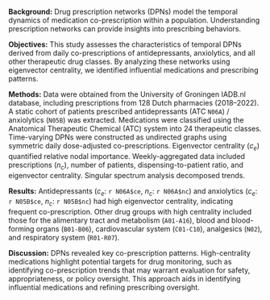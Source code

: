 **Background:**
Drug prescription networks (DPNs) model the temporal dynamics of medication co-prescription within a population. Understanding prescription networks can provide insights into prescribing behaviors.  

**Objectives:**
This study assesses the characteristics of temporal DPNs derived from daily co-prescriptions of antidepressants, anxiolytics, and all other therapeutic drug classes. By analyzing these networks using eigenvector centrality, we identified influential medications and prescribing patterns.  

**Methods:**
Data were obtained from the University of Groningen IADB.nl database, including prescriptions from 128 Dutch pharmacies (2018–2022). A static cohort of patients prescribed antidepressants (ATC `N06A`) / anxiolytics (`N05B`) was extracted. Medications were classified using the Anatomical Therapeutic Chemical (ATC) system into 24 therapeutic classes. Time-varying DPNs were constructed as undirected graphs using symmetric daily dose-adjusted co-prescriptions. Eigenvector centrality ($c_e$) quantified relative nodal importance. Weekly-aggregated data included prescriptions ($n_c$), number of patients, dispensing-to-patient ratio, and eigenvector centrality. Singular spectrum analysis decomposed trends.  

**Results:**
Antidepressants ($c_e$: `r N06A$ce`, $n_c$: `r N06A$nc`) and anxiolytics ($c_e$: `r N05B$ce`, $n_c$: `r N05B$nc`) had high eigenvector centrality, indicating frequent co-prescription. Other drug groups with high centrality included those for the alimentary tract and metabolism (`A01-A16`), blood and blood-forming organs (`B01-B06`), cardiovascular system (`C01-C10`), analgesics (`N02`), and respiratory system (`R01-R07`).  


**Discussion:**
DPNs revealed key co-prescription patterns. High-centrality medications highlight potential targets for drug monitoring, such as identifying co-prescription trends that may warrant evaluation for safety, appropriateness, or policy oversight. This approach aids in identifying influential medications and refining prescribing oversight.  
